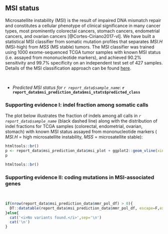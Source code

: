 ## MSI status

Microsatellite instability (MSI) is the result of impaired DNA mismatch repair and constitutes a cellular phenotype of clinical significance in many cancer types, most prominently colorectal cancers, stomach cancers, endometrial cancers, and ovarian cancers [@Cortes-Ciriano2017-vl]. We have built a statistical MSI classifier from somatic mutation profiles that separates _MSI.H_ (MSI-high) from _MSS_ (MS stable) tumors. The MSI classifier was trained using 1000 exome-sequenced TCGA tumor samples with known MSI status (i.e. assayed from mononucleotide markers), and achieved 90.2% sensitivity and 99.7% specificity on an independent test set of 427 samples. Details of the MSI classification approach can be found <a href="http://rpubs.com/sigven/msi" target="_blank">here</a>.

<br>

* _Predicted MSI status for `r report_data$sample_name`_: __`r report_data$msi_prediction_data$msi_stats$predicted_class`__

### Supporting evidence I: indel fraction among somatic calls

The plot below illustrates the fraction of indels among all calls in _`r report_data$sample_name`_ (black dashed line) along with the distribution of indel fractions for TCGA samples (colorectal, endometrial, ovarian, stomach) with known MSI status assayed from mononucleotide markers ( _MSI.H_ = high microsatellite instability, _MSS_ = microsatellite stable):

```r
htmltools::br()
p <- report_data$msi_prediction_data$msi_plot + ggplot2::geom_vline(xintercept=as.numeric(report_data$msi_prediction_data$msi_stats$fracNonRepeatIndels), size=1.1,linetype=2) 
p

htmltools::br()
```


### Supporting evidence II: coding mutations in MSI-associated genes

<br>
```r
if(nrow(report_data$msi_prediction_data$mmr_pol_df) > 0){
  DT::datatable(report_data$msi_prediction_data$mmr_pol_df, escape=F,extensions=c("Buttons","Responsive"), width = "100%",options=list(buttons = c('csv','excel'),dom = 'Bfrtip'))
}else{
  cat('<i>No variants found.</i>',sep='\n')
  cat('\n')
}
```
<br><br>
